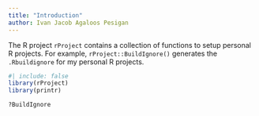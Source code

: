 ```yaml
---
title: "Introduction"
author: Ivan Jacob Agaloos Pesigan
---
```


The R project `rProject` contains a collection of functions to setup personal R projects. For example, `rProject::BuildIgnore()` generates the `.Rbuildignore` for my personal R projects. 

```r
#| include: false
library(rProject)
library(printr)
```

```r
?BuildIgnore
```
